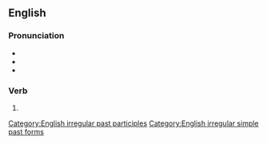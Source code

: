 ==English==

===Pronunciation===
* {{IPA|en|/ˈkɹɛpt/}}
* {{audio|en|en-us-crept.ogg|Audio (US)}}
* {{rhymes|en|ɛpt}}

===Verb===
{{head|en|verb form}}

# {{en-past of|creep}}

[[Category:English irregular past participles]]
[[Category:English irregular simple past forms]]